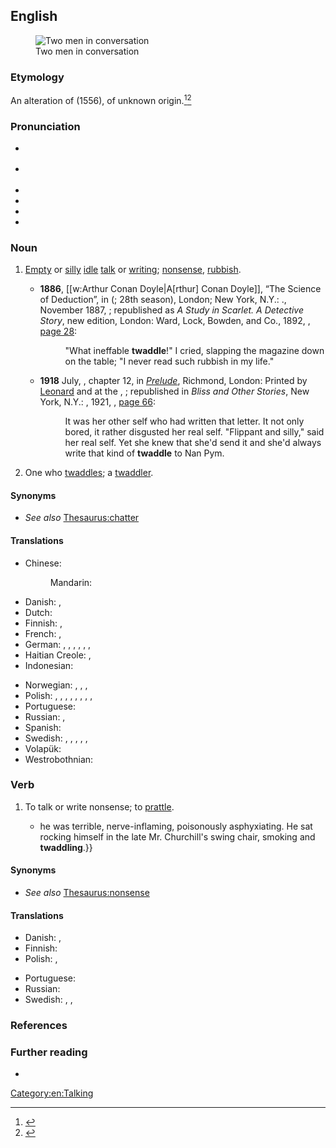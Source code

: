 ==English==
{{was wotd|2017|May|16}}
[[File:Two koreans in discussion.jpg|thumb|Two men in conversation]]

===Etymology===
An alteration of {{m|en|twattle}} (1556), of unknown origin.<ref>{{R:Merriam-Webster Online}}</ref><ref>{{R:Online Etymology Dictionary}}</ref>

===Pronunciation===
* {{a|RP}} {{IPA|en|/ˈtwɒdəl/}}
* {{a|GA}} {{IPA|en|/ˈtwɑdəl/}}
* {{audio|en|en-us-twaddle.ogg|Audio (GA)}}
* {{audio|en|en-au-twaddle.ogg|Audio (AU)}}
* {{rhymes|en|ædəl}}
* {{hyphenation|en|twad|dle}}

===Noun===
{{en-noun|~|s}}

# {{lb|en|uncountable}} [[empty#Adjective|Empty]] or [[silly]] [[idle#Adjective|idle]] [[talk#Noun|talk]] or [[writing#Noun|writing]]; [[nonsense]], [[rubbish#Noun|rubbish]]. {{defdate|from 1782.}}
#* '''1886''', [[w:Arthur Conan Doyle|A[rthur] Conan Doyle]], “The Science of Deduction”, in ''{{w|A Study in Scarlet}}'' ({{w|Beeton's Christmas Annual}}; 28th season), London; New York, N.Y.: {{w|Ward Lock & Co}}., November 1887, <small>{{OCLC|15800088}}</small>; republished as ''A Study in Scarlet. A Detective Story'', new edition, London: Ward, Lock, Bowden, and Co., 1892, <small>{{OCLC|23246292}}</small>, [https://archive.org/stream/StudyInScarlet#page/n41/mode/1up/ page 28]:
#*: "What ineffable '''twaddle'''!" I cried, slapping the magazine down on the table; "I never read such rubbish in my life."
#* '''1918''' July, {{w|Katherine Mansfield}}, chapter 12, in ''[[w:Prelude (short story)|Prelude]]'', Richmond, London: Printed by [[w:Leonard Woolf|Leonard]] and {{w|Virginia Woolf}} at the {{w|Hogarth Press}}, <small>{{OCLC|2495144}}</small>; republished in ''Bliss and Other Stories'', New York, N.Y.: {{w|Alfred A. Knopf}}, 1921, <small>{{OCLC|946809134}}</small>, [https://archive.org/stream/01802945.05699.emory.edu#page/n71/mode/1up/ page 66]:
#*: It was her other self who had written that letter. It not only bored, it rather disgusted her real self. "Flippant and silly," said her real self. Yet she knew that she'd send it and she'd always write that kind of '''twaddle''' to Nan Pym.
# {{lb|en|countable}} One who [[#Verb|twaddle]]s; a [[twaddler]].

====Synonyms====
* ''See also'' [[Thesaurus:chatter]]

====Translations====
{{trans-top|Empty or silly idle talk or writing}}
* Chinese:
*: Mandarin: {{t+|cmn|胡言乱语|tr=hú yán luàn yǔ|sc=Hani}}
* Danish: {{t|da|vrøvl|c}}, {{t|da|vås|n}}
* Dutch: {{t+|nl|onzin}}
* Finnish: {{t|fi|höpinä}}, {{t+|fi|höpötys}}
* French: {{t+|fr|fadaise|f}}, {{t+|fr|sornette|f}}
* German: {{qualifier|colloquial}} {{t+|de|Gequassel|n}}, {{qualifier|colloquial}} {{t+|de|Quatsch|m}}, {{qualifier|colloquial}} {{t+|de|Gewäsch|n}}, {{qualifier|colloquial}} {{t+|de|Geschwätz|n}}, {{qualifier|colloquial}} {{t|de|dummes Geschwätz|n}}, {{qualifier|colloquial}} {{t|de|dummes Zeug|n}}, {{t+|de|Geschwurbel|n}}
* Haitian Creole: {{t|ht|sornèt}}, {{t|ht|istwa san sans}}
* Indonesian: {{t+|id|ocehan}}
{{trans-mid}}
* Norwegian: {{t|no|pjatt|n}}, {{t|no|tomprat|m}}, {{t|no|tullprat|m}}, {{t|no|løst}} {{t+|no|prat}}
* Polish: {{t+|pl|paplanina|f}}, {{t+|pl|gadanina|f}}, {{t+|pl|chrzanienie|n}} {{qualifier|expressive}}, {{t|pl|dyrdymały|m-p}}, {{t|pl|bzdurzenie|n}}, {{t|pl|brednie|f-p}}, {{t|pl|ględy}} {{qualifier|archaic}}, {{t+|pl|farmazony|m-p}}, {{t|pl|bajdy|f-p}}
* Portuguese: {{t+|pt|palração|f}}
* Russian: {{t|ru|трындёж|m}}, {{t+|ru|болтовня|f}}
* Spanish: {{t|es|chorrada|f}}
* Swedish: {{t+|sv|trams|n}}, {{t+|sv|svammel|n}}, {{t+|sv|dravel|n}}, {{t+|sv|snack|n}}, {{t+|sv|pladder|n}}, {{t+|sv|babbel|n}}
* Volapük: {{t|vo|lupükot}}
* Westrobothnian: {{t|gmq-bot|vhaller|n}}
{{trans-bottom}}

===Verb===
{{en-verb|twaddles|twaddling|twaddled}}

# To talk or write nonsense; to [[prattle]].
#* {{quote-book|en|author=W[illiam] B[abington] Maxwell|authorlink=W. B. Maxwell|chapter=12|title=The Mirror and the Lamp|location=Indianapolis, Ind.|publisher={{w|Bobbs-Merrill Company}}|year=1918|page=181|pageurl=https://archive.org/stream/mirrorlamp00maxwiala#page/181/mode/1up/|ol=1097634W|oclc=656907741|passage=To Edward {{...}} he was terrible, nerve-inflaming, poisonously asphyxiating. He sat rocking himself in the late Mr. Churchill's swing chair, smoking and '''twaddling'''.}}

====Synonyms====
* ''See also'' [[Thesaurus:nonsense]]

====Translations====
{{trans-top|To talk or write nonsense}}
* Danish: {{t|da|vrøvle}}, {{t|da|våse}}
* Finnish: {{t+|fi|höpöttää}}
* Polish: {{t+|pl|paplać}}, {{t+|pl|gadać}}
{{trans-mid}}
* Portuguese: {{t+|pt|palrar}}
* Russian: {{t+|ru|трындеть}}
* Swedish: {{t+|sv|svamla}}, {{t+|sv|pladdra}}, {{t+|sv|babbla}}
{{trans-bottom}}

===References===
<references/>

===Further reading===
* {{pedia|twaddle|twaddle (disambiguation)}}

[[Category:en:Talking]]